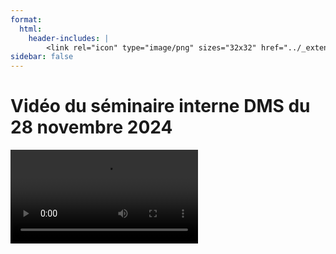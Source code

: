 ```yaml
---
format:
  html:
    header-includes: |
        <link rel="icon" type="image/png" sizes="32x32" href="../_extensions/InseeFrLab/onyxia/favicon-32x32.png">
sidebar: false
---
```


# Vidéo du séminaire interne DMS du 28 novembre 2024

<!-- {{< video https://minio.lab.sspcloud.fr/projet-gaia/video1679628953.mp4 >}} -->

<video controls>
  <source src="https://minio.lab.sspcloud.fr/projet-gaia/video1679628953.mp4" type="video/mp4">
  Votre navigateur ne supporte pas la balise vidéo.
</video>